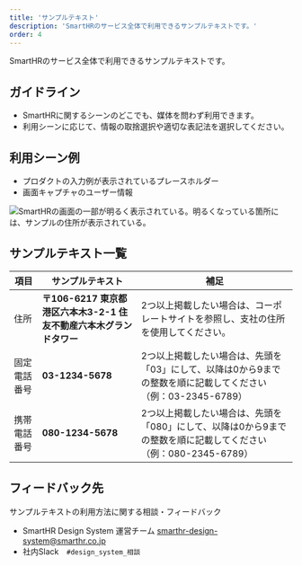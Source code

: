 ```yaml
---
title: 'サンプルテキスト'
description: 'SmartHRのサービス全体で利用できるサンプルテキストです。'
order: 4
---
```


SmartHRのサービス全体で利用できるサンプルテキストです。

## ガイドライン
- SmartHRに関するシーンのどこでも、媒体を問わず利用できます。
- 利用シーンに応じて、情報の取捨選択や適切な表記法を選択してください。

## 利用シーン例
- プロダクトの入力例が表示されているプレースホルダー
- 画面キャプチャのユーザー情報

![SmartHRの画面の一部が明るく表示されている。明るくなっている箇所には、サンプルの住所が表示されている。](./images/use-scene-sample.png)

## サンプルテキスト一覧

| 項目 | サンプルテキスト | 補足 |
| --- | --- | --- |
| 住所 | **〒106-6217 東京都港区六本木3-2-1 住友不動産六本木グランドタワー** | 2つ以上掲載したい場合は、<CustomLink href ="https://smarthr.co.jp/company/" target="_blank">コーポレートサイト</CustomLink>を参照し、支社の住所を使用してください。 |
| 固定電話番号 | **03-1234-5678** | 2つ以上掲載したい場合は、先頭を「03」にして、以降は0から9までの整数を順に記載してください（例：03-2345-6789） |
| 携帯電話番号 | **080-1234-5678** | 2つ以上掲載したい場合は、先頭を「080」にして、以降は0から9までの整数を順に記載してください（例：080-2345-6789） |

## フィードバック先
サンプルテキストの利用方法に関する相談・フィードバック
- SmartHR Design System 運営チーム smarthr-design-system@smarthr.co.jp
- 社内Slack　`#design_system_相談`
